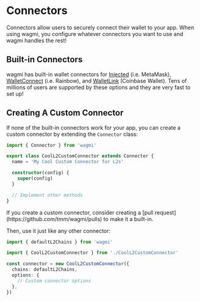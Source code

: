 
# Connectors

Connectors allow users to securely connect their wallet to your app. When using wagmi, you configure whatever connectors you want to use and wagmi handles the rest!

## Built-in Connectors

wagmi has built-in wallet connectors for [Injected](/docs/connectors/injected) (i.e. MetaMask), [WalletConnect](/docs/connectors/walletConnect) (i.e. Rainbow), and [WalletLink](/docs/connectors/walletLink) (Coinbase Wallet). Tens of millions of users are supported by these options and they are very fast to set up!

## Creating A Custom Connector

If none of the built-in connectors work for your app, you can create a custom connector by extending the `Connector` class:

```ts
import { Connector } from 'wagmi'

export class CoolL2CustomConnector extends Connector {
  name = 'My Cool Custom Connector for L2s'

  constructor(config) {
    super(config)
  }

  // Implement other methods
}
```

<Callout emoji="🚀">
  If you create a custom connector, consider creating a [pull
  request](https://github.com/tmm/wagmi/pulls) to make it a built-in.
</Callout>

Then, use it just like any other connector:

```ts
import { defaultL2Chains } from 'wagmi'

import { CoolL2CustomConnector } from './CoolL2CustomConnector'

const connector = new CoolL2CustomConnector({
  chains: defaultL2Chains,
  options: {
    // Custom connector options
  },
})
```
